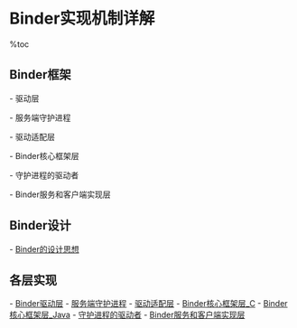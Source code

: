 = Binder实现机制详解 =

%toc

== Binder框架 ==
{{http:pic/Binder_framework.png}}

- 驱动层

{{{class="brush:text"
    组织Binder服务节点，调度Binder相关处理线程，完成实际的Binder传输。
}}}

- 服务端守护进程

{{{class="brush:text"
    该服务启动为守护进程，并且监听/dev/binder设备，Server端在该进程中注册Binder，Client端从该进程获取相应的
Binder引用。
}}}

- 驱动适配层

{{{class="brush:text"
    主要功能是IPCThreadState.cpp与ProcessState.cpp完成，还包括Parcel.cpp中的一些函数。该层是连接用户进程和
Binder驱动的通道。
}}}

- Binder核心框架层

{{{class="brush:text"
    Binder核心框架主要是IBinder及它的两个子类，即BBinder和BpBinder，分别代表了最基本的服务器端及客户端。
}}}

- 守护进程的驱动者

{{{class="brush:text"
    IServiceManager是与守护进程ServiceManager相关联的类。Binder的注册和申请的任务由IServiceManager来实现。
}}}

- Binder服务和客户端实现层

{{{class="brush:text"
    Binder服务器端一般继承BnInterface或Native，实现具体的IInterface内定义的函数，并将自身注册到
ServiceManager.addService()。客户端一般通过ServiceManager.getService()获取服务句柄，再构造BpInterface或Proxy
以进行远程调用。
}}}

== Binder设计 ==
- [[Binder的设计思想]]

== 各层实现 ==
- [[Binder驱动层]]
- [[服务端守护进程]]
- [[驱动适配层]]
- [[Binder核心框架层_C]]
- [[Binder核心框架层_Java]]
- [[守护进程的驱动者]]
- [[Binder服务和客户端实现层]]
